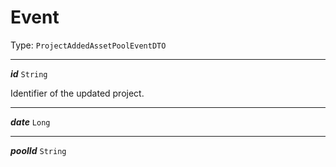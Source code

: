 


# Event

Type: `ProjectAddedAssetPoolEventDTO`

---

***id*** `String`

Identifier of the updated project.



---

***date*** `Long`

---

***poolId*** `String`
